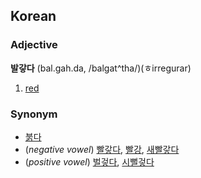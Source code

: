 ==Korean==
===Adjective===
'''발갛다''' (bal.gah.da, /balgat^tha/)(ㅎirregurar)

# [[red]]

===Synonym===
*[[붉다]]
*(''negative vowel'') [[빨갛다]], [[빨강]], [[새빨갛다]]
*(''positive vowel'') [[벌겋다]], [[시뻘겋다]]